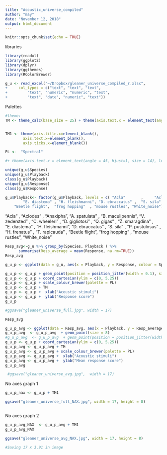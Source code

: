 ```yaml
---
title: "Acoustic_universe_compiled"
author: "may"
date: "November 12, 2018"
output: html_document
---
```


```r
knitr::opts_chunk$set(echo = TRUE)
```

libraries
```r
library(readxl)
library(ggplot2)
library(dplyr)
library(ggthemes)
library(RColorBrewer)
```

```r
g_u <- read_excel("~/Dropbox/gleaner_universe_compiled_r.xlsx", 
+     col_types = c("text", "text", "text", 
+         "text", "numeric", "numeric", "text", 
+         "text", "date", "numeric", "text"))
```

Palettes
```r
#theme: 
TM <- theme_calc(base_size = 25) + theme(axis.text.x = element_text(angle = 45, hjust=1, size = 14))


TM1 <- theme(axis.title.x=element_blank(),
        axis.text.x=element_blank(),
        axis.ticks.x=element_blank())

PL <-  "Spectral"

#+ theme(axis.text.x = element_text(angle = 45, hjust=1, size = 14), legend.position = "none") #format x-axis, and remove side legend #hjust 1 aligns labels
```


```r
unique(g_u$Species)
unique(g_u$Playback)
class(g_u$Playback)
unique(g_u$Response)
class(g_u$Response)

g_u$Playback<- factor(g_u$Playback, levels = c( "Acla"       ,     "Aclodes"   ,  "Anaxipha", "A. spatulata" , "B. maculipennis", "V. zedersted"  ,  "C. wheeleri" ,  "D. gigliotosi"  , "Q. gigas" ,  "Z. smaragdina"   ,  
        "E. diastema" , "H. fleishmanni", "D. ebraccatus" ,  "S. sila"     ,      "P. pustulosus" ,  "H. frenatus" , "T. rapicauda"  , 
    "Beetle flight",  "frog hopping"  , "mouse rustles", "White_noise"), ordered = TRUE )
```

 "Acla"       ,     "Aclodes"   ,  "Anaxipha", "A. spatulata" , "B. maculipennis", "V. zedersted"  ,  "C. wheeleri" ,  "D. gigliotosi"  , "Q. gigas" ,  "Z. smaragdina"   ,  
        "E. diastema" , "H. fleishmanni", "D. ebraccatus" ,  "S. sila"     ,      "P. pustulosus" ,  "H. frenatus" , "T. rapicauda"  , 
    "Beetle flight",  "frog hopping"  , "mouse rustles", "White_noise"
       
           
 
```r
Resp_avg<-g_u %>% group_by(Species, Playback ) %>%
      summarise(Resp_average = mean(Response, na.rm=TRUE))
Resp_avg
```

```r
g_u_p <- ggplot(data = g_u, aes(x = Playback, y = Response, colour = Species))

g_u_p <- g_u_p + geom_point(position = position_jitter(width = 0.1), size = 5)
g_u_p <- g_u_p + coord_cartesian(ylim = c(0, 5.25))
g_u_p <- g_u_p + scale_colour_brewer(palette = PL)
g_u_p <- g_u_p + TM
g_u_p <- g_u_p +  xlab("Acoustic stimuli")
g_u_p <- g_u_p +  ylab("Response score")
g_u_p

#ggsave("gleaner_universe_full.jpg", width = 17)

```


```r
Resp_avg

g_u_p_avg <- ggplot(data = Resp_avg, aes(x = Playback, y = Resp_average, colour = Species))
g_u_p_avg  <- g_u_p_avg  + geom_point(size = 8)
#g_u_p_avg  <- g_u_p_avg  + geom_point(position = position_jitter(width = 0.1))
g_u_p <- g_u_p + coord_cartesian(ylim = c(0, 5.25))
g_u_p_avg <- g_u_p_avg + TM
g_u_p_avg <- g_u_p_avg + scale_colour_brewer(palette = PL)
g_u_p_avg <- g_u_p_avg +  xlab("Acoustic stimuli")
g_u_p_avg <- g_u_p_avg +  ylab("Mean response score")
g_u_p_avg 

 #ggsave("gleaner_universe_avg.jpg",  width = 17) 

```
No axes graph 1
```r

g_u_p_nax <- g_u_p + TM1

ggsave("gleaner_universe_full_NAX.jpg", width = 17, height = 8)



```

No axes graph 2
```r

g_u_p_avg_NAX  <- g_u_p_avg + TM1
g_u_p_avg_NAX

ggsave("gleaner_universe_avg_NAX.jpg", width = 17, height = 8)

#Saving 17 x 3.91 in image
```

